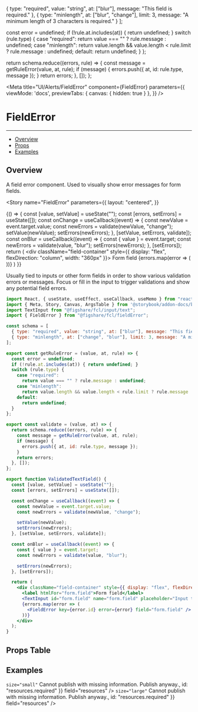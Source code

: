 
  { type: "required", value: "string", at: ["blur"], message: "This field is required."  }, 
  { type: "minlength", at: ["blur", "change"], limit: 3, message: "A minimum length of 3 characters is required." }
];

  const error = undefined;
  if (!rule.at.includes(at)) { return undefined; }
  switch (rule.type) {
    case "required":
      return value === "" ? rule.message : undefined;
    case "minlength":
      return value.length && value.length < rule.limit ? rule.message : undefined;
    default:
      return undefined;
  }
};

  return schema.reduce((errors, rule) => {
    const message = getRuleError(value, at, rule);
    if (message) {
      errors.push({ at, id: rule.type, message });
    }
    return errors;
  }, []);
};

<Meta 
  title="UI/Alerts/FieldError"
  component={FieldError} 
  parameters={{
    viewMode: 'docs',
    previewTabs: { 
      canvas: { hidden: true } 
     },
  }}
/>

# FieldError
---
- [Overview](#overview)
- [Props](#props-table)
- [Examples](#examples)

## Overview

A field error component. Used to visually show error messages for form fields.

<Story 
  name="FieldError" 
  parameters={{
    layout: "centered",
  }}
>
  {() => {
    const [value, setValue] = useState("");
    const [errors, setErrors] = useState([]);
    const onChange = useCallback((event) => {
      const newValue = event.target.value;
      const newErrors = validate(newValue, "change");
      setValue(newValue);
      setErrors(newErrors);
    }, [setValue, setErrors, validate]);
    const onBlur = useCallback((event) => {
      const { value } = event.target;
      const newErrors = validate(value, "blur");
      setErrors(newErrors);
    }, [setErrors]);
    return (
      <div className="field-container" style={{ display: "flex", flexDirection: "column", width: "360px" }}>
        <label htmlFor="form.field">Form field</label>
        <TextInput id="form.field" name="form.field" placeholder="Input text..." onChange={onChange} onBlur={onBlur} error={!!errors.length} />
        {errors.map(error => (
          <FieldError key={error.id} error={error} field="form.field" />
        ))}
      </div>
    )
  }}
</Story>

Usually tied to inputs or other form fields in order to show various validation errors or messages. Focus or fill in the input to trigger validations and show any potential field errors.

```jsx
import React, { useState, useEffect, useCallback, useMemo } from "react";
import { Meta, Story, Canvas, ArgsTable } from '@storybook/addon-docs/blocks';
import TextInput from "@figshare/fcl/input/text";
import { FieldError } from "@figshare/fcl/fieldError";

const schema = [
  { type: "required", value: "string", at: ["blur"], message: "This field is required."  }, 
  { type: "minlength", at: ["change", "blur"], limit: 3, message: "A minimum length of 3 characters is required." }
];

export const getRuleError = (value, at, rule) => {
  const error = undefined;
  if (!rule.at.includes(at)) { return undefined; }
  switch (rule.type) {
    case "required":
      return value === "" ? rule.message : undefined;
    case "minlength":
      return value.length && value.length < rule.limit ? rule.message : undefined;
    default:
      return undefined;
  }
};

export const validate = (value, at) => {
  return schema.reduce((errors, rule) => {
    const message = getRuleError(value, at, rule);
    if (message) {
      errors.push({ at, id: rule.type, message });
    }
    return errors;
  }, []);
};

export function ValidatedTextField() {
  const [value, setValue] = useState("");
  const [errors, setErrors] = useState([]);

  const onChange = useCallback((event) => {
    const newValue = event.target.value;
    const newErrors = validate(newValue, "change");

    setValue(newValue);
    setErrors(newErrors);
  }, [setValue, setErrors, validate]);

  const onBlur = useCallback((event) => {
    const { value } = event.target;
    const newErrors = validate(value, "blur");

    setErrors(newErrors);
  }, [setErrors]);

  return (
    <div className="field-container" style={{ display: "flex", flexDirection: "column", width: "360px" }}>
      <label htmlFor="form.field">Form field</label>
      <TextInput id="form.field" name="form.field" placeholder="Input text..." onChange={onChange} onBlur={onBlur} error={!!errors.length} />
      {errors.map(error => (
        <FieldError key={error.id} error={error} field="form.field" />
      ))}
    </div>
  );
}
```

## Props Table
<ArgsTable of={FieldError} />

## Examples
<Canvas>
    <div style={{display: "flex", flexDirection: "column", gap: "18px"}}>
      <code>size="small"</code>
      <FieldError error={undefined} field="title" />
      <FieldError error={{ at: "change", message: "Invalid character length", id: "description.maxlen" }} field="description" />
      <FieldError error={{ at: "blur", message: "This field is required.", id: "references.required" }} field="references" />
      <FieldError error={{ at: "submit/publish", message: <><span>Cannot publish with missing information. </span><GenericButton>Publish anyway.</GenericButton></>, id: "resources.required" }} field="resources" />
      <code>size="large"</code>
      <FieldError size="large" error={{ at: "change", message: "Invalid character length", id: "description.maxlen" }} field="description" />
      <FieldError size="large" error={{ at: "blur", message: "This field is required.", id: "references.required" }} field="references" />
      <FieldError size="large" error={{ at: "submit/publish", message: <><span>Cannot publish with missing information. </span><GenericButton>Publish anyway.</GenericButton></>, id: "resources.required" }} field="resources" />
    </div>
</Canvas>